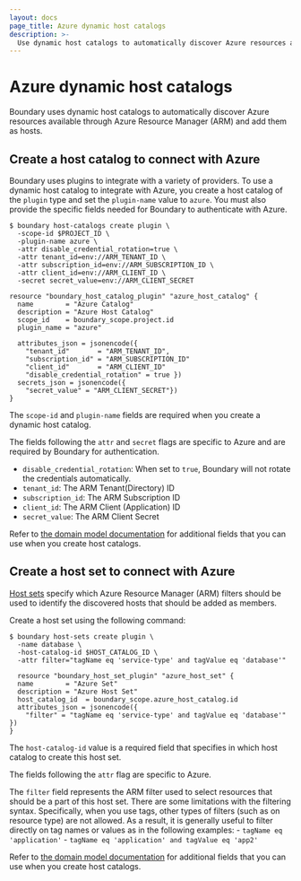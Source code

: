 ```yaml
---
layout: docs
page_title: Azure dynamic host catalogs
description: >-
  Use dynamic host catalogs to automatically discover Azure resources and add them as hosts in Boundary. Create a host catalog and host set for Azure resources.
---
```

# Azure dynamic host catalogs
Boundary uses dynamic host catalogs to automatically discover Azure resources available through Azure Resource Manager (ARM) and add them as hosts.

## Create a host catalog to connect with Azure
Boundary uses plugins to integrate with a variety of providers.   To use a
dynamic host catalog to integrate with Azure, you create a host catalog of the
`plugin` type and set the `plugin-name` value to `azure`.  You must also provide the
specific fields needed for Boundary to authenticate with Azure.

<Tabs>
<Tab heading="CLI">

```shell-session
$ boundary host-catalogs create plugin \
  -scope-id $PROJECT_ID \
  -plugin-name azure \
  -attr disable_credential_rotation=true \
  -attr tenant_id=env://ARM_TENANT_ID \
  -attr subscription_id=env://ARM_SUBSCRIPTION_ID \
  -attr client_id=env://ARM_CLIENT_ID \
  -secret secret_value=env://ARM_CLIENT_SECRET
```

</Tab>
<Tab heading="Terraform">

```hcl
resource "boundary_host_catalog_plugin" "azure_host_catalog" {
  name        = "Azure Catalog"
  description = "Azure Host Catalog"
  scope_id    = boundary_scope.project.id
  plugin_name = "azure"

  attributes_json = jsonencode({
    "tenant_id"       = "ARM_TENANT_ID",
    "subscription_id" = "ARM_SUBSCRIPTION_ID"
    "client_id"       = "ARM_CLIENT_ID"
    "disable_credential_rotation" = true })
  secrets_json = jsonencode({
    "secret_value" = "ARM_CLIENT_SECRET"})
}
```

</Tab>
</Tabs>

The `scope-id` and `plugin-name` fields are required when you create a
dynamic host catalog.

The fields following the `attr` and `secret` flags are specific to Azure and are required by
  Boundary for authentication.

- `disable_credential_rotation`: When set to `true`, Boundary will not rotate the credentials automatically.
- `tenant_id`: The ARM Tenant(Directory) ID
- `subscription_id`: The ARM Subscription ID
- `client_id`: The ARM Client (Application) ID
- `secret_value`: The ARM Client Secret

Refer to [the domain model documentation](/boundary/docs/concepts/domain-model/host-catalogs) for additional fields that you can use when you create host catalogs.

## Create a host set to connect with Azure
[Host sets](/boundary/docs/concepts/domain-model/host-sets) specify which Azure
Resource Manager (ARM) filters should be used to identify the discovered hosts that should be added as members.

Create a host set using the following command:



<Tabs>
<Tab heading="CLI" group="cli">

```shell-session
$ boundary host-sets create plugin \
  -name database \
  -host-catalog-id $HOST_CATALOG_ID \
  -attr filter="tagName eq 'service-type' and tagValue eq 'database'"
```

</Tab>
<Tab heading="Terraform" group="terraform">

```hcl
  resource "boundary_host_set_plugin" "azure_host_set" {
  name        = "Azure Set"
  description = "Azure Host Set"
  host_catalog_id  = boundary_scope.azure_host_catalog.id
  attributes_json = jsonencode({
    "filter" = "tagName eq 'service-type' and tagValue eq 'database'" })
}
```

</Tab>
</Tabs>

The `host-catalog-id` value is a required field that specifies in which host catalog to
  create this host set.

The fields following the `attr` flag are specific to Azure.

The `filter` field represents the ARM filter used to select resources that should be a part of
  this host set.  There are some limitations with the filtering syntax.
  Specifically, when you use tags, other types of filters (such as on resource
  type) are not allowed. As a result, it is generally useful to filter
  directly on tag names or values as in the following examples:
    - `tagName eq 'application'`
    - `tagName eq 'application' and tagValue eq 'app2'`

Refer to [the domain model documentation](/boundary/docs/concepts/domain-model/host-catalogs) for additional fields that you can use when you create host catalogs.

